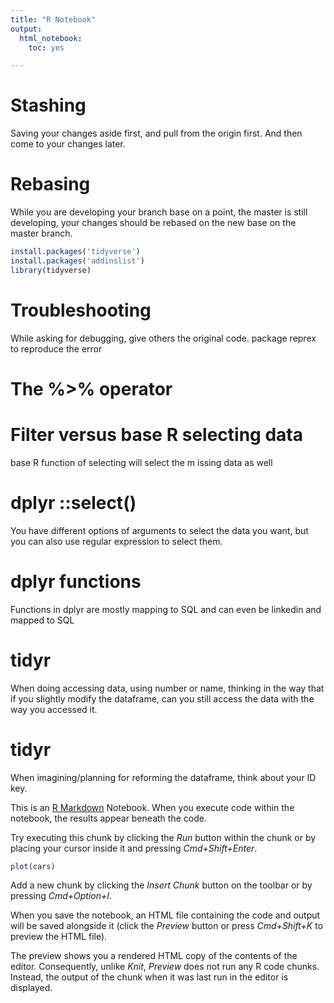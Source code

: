 ```yaml
---
title: "R Notebook"
output: 
  html_notebook:
    toc: yes

---
```

# Stashing
Saving your changes aside first, and pull from the origin first. And then come to your changes later.

# Rebasing
While you are developing your branch base on a  point, the master is still developing, your changes should be rebased on the new base on the master branch.

```r
install.packages('tidyverse')
install.packages('addinslist')
library(tidyverse)
```

# Troubleshooting
While asking for debugging, give others the original code.
package reprex to reproduce the error

# The  %>% operator

# Filter versus base R  selecting data
base R function  of selecting will select the m issing data  as well

# dplyr ::select()
You have different  options of arguments to select the data you want, but you can also use regular expression to select them.

# dplyr functions
Functions in dplyr are mostly mapping to SQL and can even be linkedin and mapped to SQL

# tidyr
When doing accessing data, using number or name, thinking in the way that if you slightly modify the dataframe, can you still access the data with the way you accessed it.

# tidyr
When imagining/planning for reforming the dataframe, think about your ID  key.


This is an [R Markdown](http://rmarkdown.rstudio.com) Notebook. When you execute code within the notebook, the results appear beneath the code. 

Try executing this chunk by clicking the *Run* button within the chunk or by placing your cursor inside it and pressing *Cmd+Shift+Enter*. 

```r
plot(cars)
```

Add a new chunk by clicking the *Insert Chunk* button on the toolbar or by pressing *Cmd+Option+I*.

When you save the notebook, an HTML file containing the code and output will be saved alongside it (click the *Preview* button or press *Cmd+Shift+K* to preview the HTML file). 

The preview shows you a rendered HTML copy of the contents of the editor. Consequently, unlike *Knit*, *Preview* does not run any R code chunks. Instead, the output of the chunk when it was last run in the editor is displayed.

